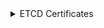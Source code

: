 
<details>
<summary>ETCD Certificates</summary>

### Инструкция создания сертификатов

:::note
Для удобства добавил блок расширения, что бы в перспективе отобразить инструкции сертификатов для `cfssl`
:::

<Tabs 
    defaultValue='openssl'
    values={[
        { label: "openssl", value: "openssl" },
    ]}>
    <TabItem value='openssl'>

      #### Конфигурация `openssl` kube-etcd-healthcheck-client

      ```bash
      cat <<EOF > ${ETCD_CLIENT_CRT_CONF}
      [ req ]
      default_bits        = ${ETCD_CLIENT_KEY_SIZE}
      prompt              = no
      default_md          = sha256
      distinguished_name  = dn

      [ dn ]
      CN = ${ETCD_CLIENT_CN}

      [ v3_ext ]
      authorityKeyIdentifier=keyid,issuer:always
      basicConstraints=CA:FALSE
      keyUsage=keyEncipherment,dataEncipherment
      extendedKeyUsage=clientAuth
      EOF
      ```

      #### Конфигурация `openssl` etcd-server

      ```bash
      cat <<EOF > ${ETCD_SERVER_CRT_CONF}
      [ req ]
      default_bits        = ${ETCD_SERVER_KEY_SIZE}
      prompt              = no
      default_md          = sha256
      distinguished_name  = dn
      req_extensions      = req_ext

      [ req_ext ]
      subjectAltName = @alt_names

      [ alt_names ]
      DNS.1 = localhost
      DNS.2 = ${HOST_NAME}
      DNS.3 = ${FULL_HOST_NAME}
      IP.1  = 127.0.0.1
      IP.2  = 0:0:0:0:0:0:0:1
      IP.3  = ${MACHINE_LOCAL_ADDRESS}

      [ dn ]
      CN = "${FULL_HOST_NAME}"

      [ v3_ext ]
      authorityKeyIdentifier=keyid,issuer:always
      basicConstraints=CA:FALSE
      keyUsage=keyEncipherment,dataEncipherment
      extendedKeyUsage=serverAuth,clientAuth
      subjectAltName=@alt_names
      EOF
      ```

      #### Конфигурация `openssl` etcd-peer

      ```bash
      cat <<EOF > ${ETCD_PEER_CRT_CONF}
      [ req ]
      default_bits        = ${ETCD_PEER_KEY_SIZE}
      prompt              = no
      default_md          = sha256
      distinguished_name  = dn
      req_extensions      = req_ext

      [ req_ext ]
      subjectAltName = @alt_names

      [ alt_names ]
      DNS.1 = localhost
      DNS.2 = ${HOST_NAME}
      DNS.3 = ${FULL_HOST_NAME}
      IP.1  = 127.0.0.1
      IP.2  = 0:0:0:0:0:0:0:1
      IP.3  = ${MACHINE_LOCAL_ADDRESS}

      [ dn ]
      CN = "${FULL_HOST_NAME}"

      [ v3_ext ]
      authorityKeyIdentifier=keyid,issuer:always
      basicConstraints=CA:FALSE
      keyUsage=keyEncipherment,dataEncipherment
      extendedKeyUsage=serverAuth,clientAuth
      subjectAltName=@alt_names
      EOF
      ```

      #### Генерация приватных ключей сертификатов

      ```bash
      openssl genrsa \
        -out "${ETCD_CLIENT_KEY_PATH}" ${ETCD_CLIENT_KEY_SIZE}
      openssl genrsa \
        -out "${ETCD_SERVER_KEY_PATH}" ${ETCD_SERVER_KEY_SIZE}
      openssl genrsa \
        -out "${ETCD_PEER_KEY_PATH}" ${ETCD_PEER_KEY_SIZE}
      ```

      #### Генерация CSR будущих сертификатов

      ```bash
      openssl req \
        -new \
        -key "${ETCD_CLIENT_KEY_PATH}" \
        -out "${ETCD_CLIENT_CSR_PATH}" \
        -config "${ETCD_CLIENT_CRT_CONF}"

      openssl req \
        -new \
        -key "${ETCD_SERVER_KEY_PATH}" \
        -out "${ETCD_SERVER_CSR_PATH}" \
        -config "${ETCD_SERVER_CRT_CONF}"

      openssl req \
        -new \
        -key "${ETCD_PEER_KEY_PATH}" \
        -out "${ETCD_PEER_CSR_PATH}" \
        -config "${ETCD_PEER_CRT_CONF}"
      ```

      #### Подпись CSR ключом удостоверяющего центра (CA)

      ```bash
      openssl x509 \
        -req \
        -days 365 \
        -sha256 \
        -CA "${ETCD_CA_CRT_PATH}" \
        -CAkey "${ETCD_CA_KEY_PATH}" \
        -CAcreateserial \
        -in "${ETCD_CLIENT_CSR_PATH}" \
        -out "${ETCD_CLIENT_CRT_PATH}" \
        -extensions v3_ext \
        -extfile "${ETCD_CLIENT_CRT_CONF}"

      openssl x509 \
        -req \
        -days 365 \
        -sha256 \
        -CA "${ETCD_CA_CRT_PATH}" \
        -CAkey "${ETCD_CA_KEY_PATH}" \
        -CAcreateserial \
        -in "${ETCD_SERVER_CSR_PATH}" \
        -out "${ETCD_SERVER_CRT_PATH}" \
        -extensions v3_ext \
        -extfile "${ETCD_SERVER_CRT_CONF}"

      openssl x509 \
        -req \
        -days 365 \
        -sha256 \
        -CA "${ETCD_CA_CRT_PATH}" \
        -CAkey "${ETCD_CA_KEY_PATH}" \
        -CAcreateserial \
        -in "${ETCD_PEER_CSR_PATH}" \
        -out "${ETCD_PEER_CRT_PATH}" \
        -extensions v3_ext \
        -extfile "${ETCD_PEER_CRT_CONF}"
      ```

    </TabItem>

</Tabs>

</details>
